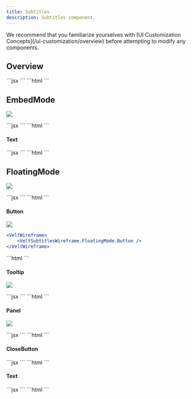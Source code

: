 ```yaml
---
title: Subtitles
description: Subtitles component.
---
```


<Note>
We recommend that you familiarize yourselves with [UI Customization Concepts](/ui-customization/overview) before attempting to modify any components.
</Note>

## Overview
<Tabs>
<Tab title="React / Next.js">
```jsx
<VeltWireframe>
    <VeltSubtitlesWireframe>
        <VeltSubtitlesWireframe.EmbedMode />
        <VeltSubtitlesWireframe.FloatingMode />
    </VeltSubtitlesWireframe>
</VeltWireframe>
```
</Tab>
<Tab title="Other Frameworks">
```html
<velt-wireframe style="display:none;">
    <velt-subtitles-wireframe>
        <velt-subtitles-embed-mode-wireframe></velt-subtitles-embed-mode-wireframe>
        <velt-subtitles-floating-mode-wireframe></velt-subtitles-floating-mode-wireframe>
    </velt-subtitles-wireframe>
</velt-wireframe>
```
</Tab>
</Tabs>

## EmbedMode
![](/images/customization/recorder/subtitles-embed-mode.png)

<Tabs>
<Tab title="React / Next.js">
```jsx
<VeltWireframe>
    <VeltSubtitlesWireframe.EmbedMode>
        <VeltSubtitlesWireframe.EmbedMode.Text />
    </VeltSubtitlesWireframe.EmbedMode>
</VeltWireframe>
```
</Tab>
<Tab title="Other Frameworks">
```html
<velt-wireframe style="display:none;">
    <velt-subtitles-embed-mode-wireframe>
        <velt-subtitles-text-wireframe></velt-subtitles-text-wireframe>
    </velt-subtitles-embed-mode-wireframe>
</velt-wireframe>
```
</Tab>
</Tabs>

#### Text
<Tabs>
<Tab title="React / Next.js">
```jsx
<VeltWireframe>
    <VeltSubtitlesWireframe.EmbedMode.Text />
</VeltWireframe>
```
</Tab>
<Tab title="Other Frameworks">
```html
<velt-wireframe style="display:none;">
    <velt-subtitles-text-wireframe></velt-subtitles-text-wireframe>
</velt-wireframe>
```
</Tab>
</Tabs>

## FloatingMode
![](/images/customization/recorder/subtitles-floating-mode.png)

<Tabs>
<Tab title="React / Next.js">
```jsx
<VeltWireframe>
    <VeltSubtitlesWireframe.FloatingMode>
        <VeltSubtitlesWireframe.FloatingMode.Button />
        <VeltSubtitlesWireframe.FloatingMode.Tooltip />
        <VeltSubtitlesWireframe.FloatingMode.Panel />
    </VeltSubtitlesWireframe.FloatingMode>
</VeltWireframe>
```
</Tab>
<Tab title="Other Frameworks">
```html
<velt-wireframe style="display:none;">
    <velt-subtitles-floating-mode-wireframe>
        <velt-subtitles-button-wireframe></velt-subtitles-button-wireframe>
        <velt-subtitles-tooltip-wireframe></velt-subtitles-tooltip-wireframe>
        <velt-subtitles-panel-wireframe></velt-subtitles-panel-wireframe>
    </velt-subtitles-floating-mode-wireframe>
</velt-wireframe>
```
</Tab>
</Tabs>

#### Button
![](/images/customization/recorder/subtitles-floating-mode-button.png)
<Tabs>
<Tab title="React / Next.js">
```jsx
<VeltWireframe>
    <VeltSubtitlesWireframe.FloatingMode.Button />
</VeltWireframe>
```
</Tab>
<Tab title="Other Frameworks">
```html
<velt-wireframe style="display:none;">
    <velt-subtitles-button-wireframe></velt-subtitles-button-wireframe>
</velt-wireframe>
```
</Tab>
</Tabs>

#### Tooltip
![](/images/customization/recorder/subtitles-floating-mode-tooltip.png)

<Tabs>
<Tab title="React / Next.js">
```jsx
<VeltWireframe>
    <VeltSubtitlesWireframe.FloatingMode.Tooltip />
</VeltWireframe>
```
</Tab>
<Tab title="Other Frameworks">
```html
<velt-wireframe style="display:none;">
    <velt-subtitles-tooltip-wireframe></velt-subtitles-tooltip-wireframe>
</velt-wireframe>
```
</Tab>
</Tabs>

#### Panel
![](/images/customization/recorder/subtitles-floating-mode-panel.png)

<Tabs>
<Tab title="React / Next.js">
```jsx
<VeltWireframe>
    <VeltSubtitlesWireframe.FloatingMode.Panel>
        <VeltSubtitlesWireframe.FloatingMode.CloseButton />
        <VeltSubtitlesWireframe.FloatingMode.Text />
    </VeltSubtitlesWireframe.FloatingMode.Panel>
</VeltWireframe>
```
</Tab>
<Tab title="Other Frameworks">
```html
<velt-wireframe style="display:none;">
    <velt-subtitles-panel-wireframe>
        <velt-subtitles-close-button-wireframe></velt-subtitles-close-button-wireframe>
        <velt-subtitles-text-wireframe></velt-subtitles-text-wireframe>
    </velt-subtitles-panel-wireframe>
</velt-wireframe>
```
</Tab>
</Tabs>

#### CloseButton
<Tabs>
<Tab title="React / Next.js">
```jsx
<VeltWireframe>
    <VeltSubtitlesWireframe.FloatingMode.CloseButton />
</VeltWireframe>
```
</Tab>
<Tab title="Other Frameworks">
```html
<velt-wireframe style="display:none;">
    <velt-subtitles-close-button-wireframe></velt-subtitles-close-button-wireframe>
</velt-wireframe>
```
</Tab>
</Tabs>

#### Text
<Tabs>
<Tab title="React / Next.js">
```jsx
<VeltWireframe>
    <VeltSubtitlesWireframe.FloatingMode.Text />
</VeltWireframe>
```
</Tab>
<Tab title="Other Frameworks">
```html
<velt-wireframe style="display:none;">
    <velt-subtitles-text-wireframe></velt-subtitles-text-wireframe>
</velt-wireframe>
```
</Tab>
</Tabs>

